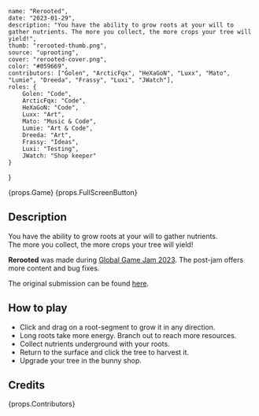     name: "Rerooted",
    date: "2023-01-29",
    description: "You have the ability to grow roots at your will to gather nutrients. The more you collect, the more crops your tree will yield!",
    thumb: "rerooted-thumb.png",
    source: "uprooting",
    cover: "rerooted-cover.png",
    color: "#059669",
    contributors: ["Golen", "ArcticFqx", "HeXaGoN", "Luxx", "Mato", "Lumie", "Dreeda", "Frassy", "Luxi", "JWatch"],
    roles: {
        Golen: "Code",
        ArcticFqx: "Code",
        HeXaGoN: "Code",
        Luxx: "Art",
        Mato: "Music & Code",
        Lumie: "Art & Code",
        Dreeda: "Art",
        Frassy: "Ideas",
        Luxi: "Testing",
        JWatch: "Shop keeper"
    }
}

{props.Game}
{props.FullScreenButton}


## Description
You have the ability to grow roots at your will to gather nutrients.  
The more you collect, the more crops your tree will yield!

**Rerooted** was made during [Global Game Jam 2023](https://globalgamejam.org/). The post-jam offers more content and bug fixes.

The original submission can be found [here](https://globalgamejam.org/2023/games/rerooted-2).

## How to play

* Click and drag on a root-segment to grow it in any direction.
* Long roots take more energy. Branch out to reach more resources.
* Collect nutrients underground with your roots.
* Return to the surface and click the tree to harvest it.
* Upgrade your tree in the bunny shop.

## Credits

{props.Contributors}